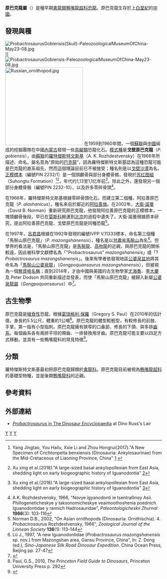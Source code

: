 {{Automatic Taxobox
| taxon = Probactrosaurus
| fossil_range = {{fossil_range|113|110}}[[白堊紀|白堊紀]]早期
| image = Probactrosaurus v3.jpg
| image_caption = 
| authority = [[阿納托利·康斯坦丁諾維奇·羅特傑斯特文斯基|Rozhdestvensky]], 1966
| type_species = '''戈壁原巴克龍<br>''Probactrosaurus gobiensis'''''
| type_species_authority = Rozhdestvensky, 1966
}}

'''原巴克龍屬'''（{{lang|la|''Probactrosaurus''}}）是種早期[[禽龍類|禽龍類]][[鴨嘴龍超科|鴨嘴龍超科]][[恐龍|恐龍]]。原巴克龍生存於上[[白堊紀|白堊紀]]的[[中國|中國]]。
==發現與種==
[[File:ProbactrosaurusGobiensis(Skull)-PaleozoologicalMuseumOfChina-May23-08.jpg|thumb]]]]
[[File:ProbactrosaurusGobiensis-PaleozoologicalMuseumOfChina-May23-08.jpg|thumb]]
[[File:Russian_ornithopod.jpg|250px]]
在1959到1960年間，一個[[蘇聯|蘇聯]]與[[中國|中國]]組成的挖掘團隊在中國[[內蒙古|內蒙古]]發現一些[[鳥腳類|鳥腳類]]恐龍化石。[[模式種|模式種]]是'''戈壁原巴克龍'''（''P. gobiensis''），由[[蘇聯|蘇聯]]的[[阿納托利·羅特傑斯特文斯基|羅特傑斯特文斯基]]（A. K. Rozhdestvensky）在1966年所描述、命名。屬名意為“原始的[[巴克龍|巴克龍]]”，因為羅特傑斯特文斯基認為這種恐龍可能是巴克龍的直系祖先，然而這個理論目前已不被接受；種名則是以[[戈壁沙漠|戈壁沙漠]]為名。[[正模標本|正模標本]]（編號PIN 2232/1）是一個頭顱骨與部分身體骨骼，發現於[[苏红图組|苏红图組]]（Suhongtu Formation）<ref name=yangetal2017>{{en}}Yang Jingtao, You Hailu, Xxie Li and Zhou Hongrui(2017)."A New Specimen of Crichtonpelta benxiensis (Dinosauria: Ankylosaurinae) from the Mid-Cretaceous of Liaoning Province, China" [https://www.researchgate.net/publication/318228410_A_New_Specimen_of_Crichtonpelta_benxiensis_Dinosauria_Ankylosaurinae_from_the_Mid-Cretaceous_of_Liaoning_Province_China] {{Wayback|url=https://www.researchgate.net/publication/318228410_A_New_Specimen_of_Crichtonpelta_benxiensis_Dinosauria_Ankylosaurinae_from_the_Mid-Cretaceous_of_Liaoning_Province_China |date=20201112201254 }}</ref><ref name=xuetal2018>{{en}}Xu xing et al.(2018)."A large-sized basal ankylopollexian from East Asia, shedding light on early biogeographic history of Iguanodontia" [https://www.sciencedirect.com/science/article/abs/pii/S2095927318301580?via%3Dihub]</ref>，年代约1,13至1,1亿年前<ref name=xuetal2018>{{en}}Xu xing et al.(2018)."A large-sized basal ankylopollexian from East Asia, shedding light on early biogeographic history of Iguanodontia" [https://www.sciencedirect.com/science/article/abs/pii/S2095927318301580?via%3Dihub]</ref>。除此之外，還發現另一個部分身體骨骼（編號PIN 2232-10）、以及許多零碎骨頭<ref>A.K. Rozhdestvensky, 1966, "Novye igyanodonti ie tsentrallinoy Asii. Phillogeneticheskye y taksonomicheskye veaimoothoshenia poednich Iguanodontidae y rannich Hadrosauridae", ''Paleontologicheskii Zhurnal'' '''1966'''(3): 103-116</ref>。

在1966年，羅特傑斯特文斯基根據零碎骨頭化石，而建立第二個種，阿拉善原巴克龍（''P. alashanicus''）。種名來自於鄰近的[[阿拉善旗|阿拉善旗]]。在2002年，[[大衛·諾曼|大衛·諾曼]]（David B. Norman）重新研究原巴克龍，他發現阿拉善原巴克龍的正模標本，一塊頭顱骨後段，早已在[[莫斯科|莫斯科]]搬運到[[北京|北京]]的過程中遺失了。大衛·諾曼根據原本研究，提出阿拉善原巴克龍、戈壁原巴克龍是同種恐龍<ref>Norman D.B., 2002, "On Asian ornithopods (Dinosauria: Ornithischia). 4. ''Probactrosaurus'' Rozhdestvensky, 1966", ''Zoological Journal of the Linnean Society'' '''136'''(1): 113-144</ref>。

在1997年，[[呂君昌|呂君昌]]根據在1992年發現的編號IVPP V.11333標本，命名第三個種「馬鬃山原巴克龍」（''P. mazongshanensis''），種名是以[[甘肅省|甘肅省]][[馬鬃山|馬鬃山]]為名<ref>Lü J., 1997, "A new Iguanodontidae (''Probactrosaurus mazongshanensis'' sp. nov.) from Mazongshan area, Gansu Province, China", In: Z. Dong (ed.), ''Sino-Japanese Silk Road Dinosaur Expedition''. China Ocean Press, Beijing pp. 27-47</ref>。但學界的看法是，「馬鬃山原巴克龍」是[[馬鬃龍|馬鬃龍]]、[[高吻龍|高吻龍]]的近親，與原巴克龍的關係較遠，因此被科學文獻標名為「"Probactrosaurus" ''mazongshanensis''」或「?''Probactrosaurus mazongshanensis''」。後來有學者依發現地區[[公婆泉盆地|公婆泉盆地]]將其命名為「[[公婆泉龍|馬鬃山公婆泉龍]]」（''Gongpoquansaurus mazongshanensis''），但被視為一個[[無資格名稱|無資格名稱]]；直到2014年，才由中國與美國的古生物學家[[尤海魯|尤海魯]]、[[李大慶|李大慶]]及 Peter Dodson 共同重新描述並發表，而使「馬鬃山原巴克龍」被歸入新屬[[公婆泉龍|公婆泉龍屬]]（''Gongpoquansaurus''）中<ref name="youetal2014">{{cite book|last=You|first=H.-I.|last2=Li|first2=D.-Q.|last3=Dodson|first3=P.|year=2014|chapter=''Gongpoquansaurus mazongshanensis'' (Lü, 1997) comb. nov. (Ornithischia: Hadrosauroidea) from the Early Cretaceous of Gansu Province, Northwestern China|editor-last=Eberth|editor-first=David A.|editor2-last=Evans|editor2-first=David C.|title=Hadrosaurs|publisher=Indiana University Press|pages=73–76|isbn=978-0-253-01390-3|url=https://books.google.com.tw/books?id=E9sMBQAAQBAJ&pg=PA73&lpg=PA73&dq=Gongpoquansaurus+mazongshanensis+%28L%C3%BC,+1997%29+comb.+nov.%28Ornithischia:+Hadrosauroidea%29+from+the+Early+Cretaceous+of+Gansu+Province,+northwestern+China&source=bl&ots=Vgo_3kCDSG&sig=EDHghy63RtecuyQtGOgwFNBw2o4&hl=zh-TW&sa=X&ei=6znPVLyhCs6B8gXLoILoCQ&ved=0CDAQ6AEwAw#v=onepage&q=Gongpoquansaurus%20mazongshanensis%20(L%C3%BC%2C%201997)%20comb.%20nov.(Ornithischia%3A%20Hadrosauroidea)%20from%20the%20Early%20Cretaceous%20of%20Gansu%20Province%2C%20northwestern%20China&f=false|access-date=2015-02-02|archive-date=2019-07-30|archive-url=https://web.archive.org/web/20190730125843/https://books.google.com.tw/books?id=E9sMBQAAQBAJ&pg=PA73&lpg=PA73&dq=Gongpoquansaurus+mazongshanensis+%28L%C3%BC,+1997%29+comb.+nov.%28Ornithischia:+Hadrosauroidea%29+from+the+Early+Cretaceous+of+Gansu+Province,+northwestern+China&source=bl&ots=Vgo_3kCDSG&sig=EDHghy63RtecuyQtGOgwFNBw2o4&hl=zh-TW&sa=X&ei=6znPVLyhCs6B8gXLoILoCQ&ved=0CDAQ6AEwAw#v=onepage&q=Gongpoquansaurus%20mazongshanensis%20(L%C3%BC%2C%201997)%20comb.%20nov.(Ornithischia%3A%20Hadrosauroidea)%20from%20the%20Early%20Cretaceous%20of%20Gansu%20Province%2C%20northwestern%20China&f=false|dead-url=no}}</ref>。

==古生物學==
原巴克龍是[[植食性|植食性]]恐龍。根據[[葛瑞格利·保羅|葛瑞格利·保羅]]（Gregory S. Paul）在2010年的估計值，身長約5.5公尺，體重約1公噸<ref>Paul, G.S., 2010, ''The Princeton Field Guide to Dinosaurs'', Princeton University Press p. 292</ref>。原巴克龍的體型較輕型，有較修長的前肢、手掌，第一指有小型指刺。原巴克龍擁有狹窄的口鼻部、修長的下頜、與多排[[齒系|齒系]]，每個齒系各有兩排平坦的頰齒、一排替換用牙齒。原巴克龍可能主要以四足方式移動，並具有一些鴨嘴龍科的常見特徵<ref name=EoDP>{{cite book |editor=Palmer, D.|year=1999 |title= The Marshall Illustrated Encyclopedia of Dinosaurs and Prehistoric Animals|publisher= Marshall Editions|location=London|page= 145|isbn= 1-84028-152-9}}</ref>。

==分類==
羅特傑斯特文斯基最初把原巴克龍歸類於[[禽龍科|禽龍科]]。原巴克龍目前被視為[[鴨嘴龍超科|鴨嘴龍超科]]的基礎型物種，並是後期[[鴨嘴龍科|鴨嘴龍科]]的近親。

==參考資料==
{{Reflist}}

==外部連結==
*[https://web.archive.org/web/20090425151715/http://www.thescelosaurus.com/iguanodontia.htm ''Probactrosaurus'' in The Dinosaur Encyclopaedia] at Dino Russ's Lair

{{Ornithopoda|H.}}
{{Taxonbar|from=Q133670}}

[[Category:鴨嘴龍超科|Y]]
[[Category:上白堊紀恐龍|Y]]
[[Category:亞洲恐龍|Y]]